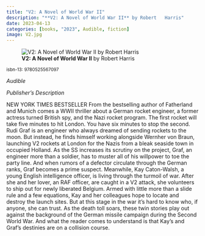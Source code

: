 ```yaml
---
title: "V2: A Novel of World War II"
description: "**V2: A Novel of World War II** by Robert   Harris"
date: 2023-04-13
categories: [books, "2023", Audible, fiction]
image: V2.jpg
---
```

![**V2: A Novel of World War II** by Robert   Harris](V2.jpg){fig-align="left"}

<sup>isbn-13: 9780525567097</sup>

*Audible*

*Publisher's Description*

NEW YORK TIMES BESTSELLER From the bestselling author of Fatherland and
Munich comes a WWII thriller about a German rocket engineer, a former
actress turned British spy, and the Nazi rocket program. The first rocket
will take five minutes to hit London. You have six minutes to stop the
second. Rudi Graf is an engineer who always dreamed of sending rockets to
the moon. But instead, he finds himself working alongside Wernher von
Braun, launching V2 rockets at London for the Nazis from a bleak seaside
town in occupied Holland. As the SS increases its scrutiny on the project,
Graf, an engineer more than a soldier, has to muster all of his willpower
to toe the party line. And when rumors of a defector circulate through the
German ranks, Graf becomes a prime suspect. Meanwhile, Kay Caton-Walsh, a
young English intelligence officer, is living through the turmoil of war.
After she and her lover, an RAF officer, are caught in a V2 attack, she
volunteers to ship out for newly liberated Belgium. Armed with little more
than a slide rule and a few equations, Kay and her colleagues hope to
locate and destroy the launch sites. But at this stage in the war it’s hard
to know who, if anyone, she can trust. As the death toll soars, these twin
stories play out against the background of the German missile campaign
during the Second World War. And what the reader comes to understand is
that Kay’s and Graf’s destinies are on a collision course.